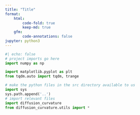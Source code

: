 ```yaml
---
title: "Title"
format: 
    html: 
        code-fold: true
        keep-md: true
    gfm:
        code-annotations: false
jupyter: python3
---
```


```python
#| echo: false
# project imports go here
import numpy as np

import matplotlib.pyplot as plt
from tqdm.auto import tqdm, trange

# make the python files in the src directory available to us
import sys
sys.path.append('..')
# import relevant files
import diffusion_curvature
from diffusion_curvature.utils import *
```



